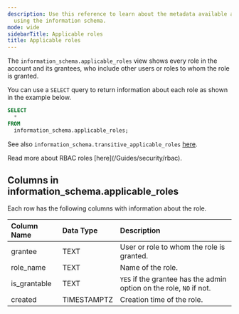 ```yaml
---
description: Use this reference to learn about the metadata available about roles
  using the information schema.
mode: wide
sidebarTitle: Applicable roles
title: Applicable roles
---
```



The `information_schema.applicable_roles` view shows every role in the account and its grantees, who include other users or roles to whom the role is granted. 

You can use a `SELECT` query to return information about each role as shown in the example below.
```sql
SELECT
  *
FROM
  information_schema.applicable_roles;
```

See also `information_schema.transitive_applicable_roles` [here](/information-schema/transitive-applicable-roles).

<Note>
Read more about RBAC roles [here](/Guides/security/rbac).
</Note>

## Columns in information_schema.applicable_roles

Each row has the following columns with information about the role.

|  Column Name    | Data Type   | Description                                                         |
|:----------------|:------------|:--------------------------------------------------------------------|
| grantee         | TEXT        | User or role to whom the role is granted.                           |
| role_name       | TEXT        | Name of the role.                                                   |
| is_grantable    | TEXT        | `YES` if the grantee has the admin option on the role, `NO` if not. |
| created         | TIMESTAMPTZ | Creation time of the role.                                          |

